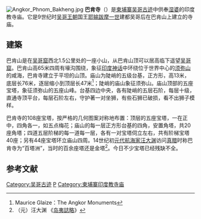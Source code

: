 [[File:Angkor_Phnom_Bakheng.jpg|thumb]]
'''巴肯寺'''（{{Kmr|k=ប្រាសាទភ្នំបាខែង|r=Phnom Bakheng}}）是[[柬埔寨|柬埔寨]][[吴哥古迹|吴哥古迹]]中供奉[[湿婆|湿婆]]的印度教寺庙。它是9世纪时[[吴哥王朝|吴哥王朝]]国王[[耶输跋摩一世|耶输跋摩一世]]建都吴哥后在巴肯山上建立的寺庙。

== 建築 ==
巴肯山是在[[吴哥窟|吴哥窟]]西北1.5公里处的一座小山，从巴肯山顶可以居高临下遥望[[吴哥窟|吴哥窟]]。巴肯山高65米四周有壕沟围绕，象征[[印度神话|印度神话]]中环绕位于世界中心的[[须弥山|须弥山]]的咸海，巴肯寺建立于平坦的山顶。庙山为陡峭的五级台基，正方形，高13米，底层长76米，逐层缩小到顶层长47米<ref>Maurice Glaize：The Angkor Monuments </ref>；陡峭的庙山象征须弥山。庙山顶部的五座宝塔，象征须弥山的五座山峰。台基四边中央，各有陡峭的五层石阶，每层十级，直通寺顶平台，每层石阶左右，守护著一对坐狮，有些石狮已破损，看不出狮子模样。

巴肯寺的108座宝塔，按严格的几何图案对称地布置：顶层的五座宝塔，一在正中，四角各一，如五点梅花；庙山的每一层正方形台基的四角，安置角塔，共20座角塔；四道五层阶梯的每一道每一层，各有一对宝塔伺立左右，共有阶梯宝塔40座；另有44座宝塔环立庙山四周。14世纪初[[元代|元代]][[航海家|航海家]][[汪大渊|汪大渊]]访问[[真腊|真腊]]时称巴肯寺为“百塔洲”，当时的百余座塔还是金塔<ref>（元）汪大渊  《[[岛夷誌略|岛夷誌略]]》</ref>。今日不少宝塔已经残缺不全。

{{wide image|Angkor Phnom Bakheng アンコール・プノンバケン DSCF4155.jpg|1200px|巴肯寺的[[日落|日落]]。}}

== 参考文献 ==
{{reflist}}

{{commonscat|Phnom Bakheng}}
{{coord|13.42418|N|103.85601|E|display=title}}
{{吴哥古迹}}
[[Category:吴哥古迹|Category:吴哥古迹]]
[[Category:考古天文学|P]]
[[Category:柬埔寨印度教寺庙|Category:柬埔寨印度教寺庙]]